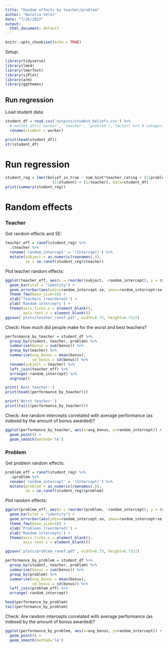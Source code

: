 ```yaml
---
title: "Random effects by teacher/problem"
author: "Natalia Vélez"
date: "7/26/2022"
output:
  html_document: default
---
```


```r
knitr::opts_chunk$set(echo = TRUE)
```

Setup:
```r
library(tidyverse)
library(lme4)
library(lmerTest)
library(sjPlot)
library(arm)
library(ggthemes)
```

## Run regression
Load student data:
```r
student_df = read.csv('outputs/student_beliefs.csv') %>%
  # mutate_at(c('worker', 'teacher', 'problem'), factor) %>% # categorical vars
  rename(student = worker)

print(head(student_df))
str(student_df)
```

# Run regression
```r
student_reg = lmer(belief_in_true ~ num_hint*teacher_rating + (1|problem) +
                     (1|student) + (1|teacher), data=student_df)
print(summary(student_reg))
```
# Random effects

### Teacher

Get random effects and SE:
```r
teacher_eff = ranef(student_reg) %>%
  .$teacher %>%
  rename('random_intercept' = '(Intercept)') %>%
  mutate(subject = as.numeric(rownames(.)),
         se = se.ranef(student_reg)$teacher)
```

Plot teacher random effects:
```r
ggplot(teacher_eff, aes(x = reorder(subject, -random_intercept), y = random_intercept)) +
  geom_bar(stat = "identity") +
  geom_errorbar(aes(ymin=random_intercept-se, ymax=random_intercept+se), width=0) +
  theme_few(base_size=18) +
  xlab('Teachers (reordered)') +
  ylab('Random intercepts') +
  theme(axis.ticks.x = element_blank(),
        axis.text.x = element_blank())
ggsave('plots/teacher_ranef.pdf', width=6.73, height=6.73/2)
```

Check: How much did people make for the worst and best teachers?
```r
performance_by_teacher = student_df %>%
  group_by(student, teacher, problem) %>%
  summarise(bonus = sum(bonus)) %>%
  group_by(teacher) %>%
  summarise(avg_bonus = mean(bonus),
            sd_bonus = sd(bonus)) %>%
  rename(subject = teacher) %>%
  left_join(teacher_eff) %>%
  arrange(-random_intercept) %>%
  ungroup()

print('Best teacher:')
print(head((performance_by_teacher)))

print('Worst teacher:')
print(tail((performance_by_teacher)))
```
Check: Are random intercepts correlated with average performance (as indexed by the amount of bonus awarded)?
```r
ggplot(performance_by_teacher, aes(x=avg_bonus, y=random_intercept)) +
  geom_point() +
  geom_smooth(method='lm')
```

### Problem

Get problem random effects:
```r
problem_eff = ranef(student_reg) %>%
  .$problem %>%
  rename('random_intercept' = '(Intercept)') %>%
  mutate(problem = as.numeric(rownames(.)),
         se = se.ranef(student_reg)$problem)
```

Plot random effects:
```r
ggplot(problem_eff, aes(x = reorder(problem, -random_intercept), y = random_intercept)) +
  geom_bar(stat = "identity") +
  geom_errorbar(aes(ymin=random_intercept-se, ymax=random_intercept+se), width=0) +
  theme_few(base_size=18) +
  xlab('Problems (reordered)') +
  ylab('Random intercepts') +
  theme(axis.ticks.x = element_blank(),
        axis.text.x = element_blank())

ggsave('plots/problem_ranef.pdf', width=6.73, height=6.73/2)
```

```r
performance_by_problem = student_df %>%
  group_by(student, teacher, problem) %>%
  summarise(bonus = sum(bonus)) %>%
  group_by(problem) %>%
  summarise(avg_bonus = mean(bonus),
            sd_bonus = sd(bonus)) %>%
  left_join(problem_eff) %>%
  arrange(-random_intercept)

head(performance_by_problem)
tail(performance_by_problem)
```

Check: Are random intercepts correlated with average performance (as indexed by the amount of bonus awarded)?
```r
ggplot(performance_by_problem, aes(x=avg_bonus, y=random_intercept)) +
  geom_point() +
  geom_smooth(method='lm')
```